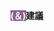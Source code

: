 <span style="font-weight:bold;background-color:#8D608C;color:#FFFFFF">(＆)</span>'''建議'''<noinclude>
{{Documentation}}</noinclude>
